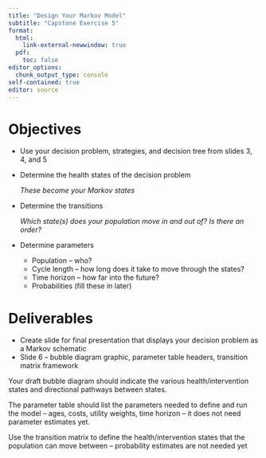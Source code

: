 ```yaml
---
title: "Design Your Markov Model"
subtitle: "Capstone Exercise 5"
format: 
  html:
    link-external-newwindow: true
  pdf:
    toc: false
editor_options: 
  chunk_output_type: console
self-contained: true
editor: source
---
```


# Objectives

-   Use your decision problem, strategies, and decision tree from slides 3, 4, and 5

-   Determine the health states of the decision problem

    ::: {.callout-important appearance="minimal"}
    *These become your Markov states*
    :::

-   Determine the transitions

    ::: {.callout-important appearance="minimal"}
    *Which state(s) does your population move in and out of? Is there an order?*
    :::

-   Determine parameters

    -   Population – who?
    -   Cycle length – how long does it take to move through the states?
    -   Time horizon – how far into the future?
    -   Probabilities (fill these in later)

# Deliverables

-   Create slide for final presentation that displays your decision problem as a Markov schematic
-   Slide 6 – bubble diagram graphic, parameter table headers, transition matrix framework

::: {.callout-important appearance="minimal"}
Your draft bubble diagram should indicate the various health/intervention states and directional pathways between states.
:::

::: {.callout-important appearance="minimal"}
The parameter table should list the parameters needed to define and run the model – ages, costs, utility weights, time horizon – it does not need parameter estimates yet.
:::

::: {.callout-important appearance="minimal"}
Use the transition matrix to define the health/intervention states that the population can move between – probability estimates are not needed yet  
:::
